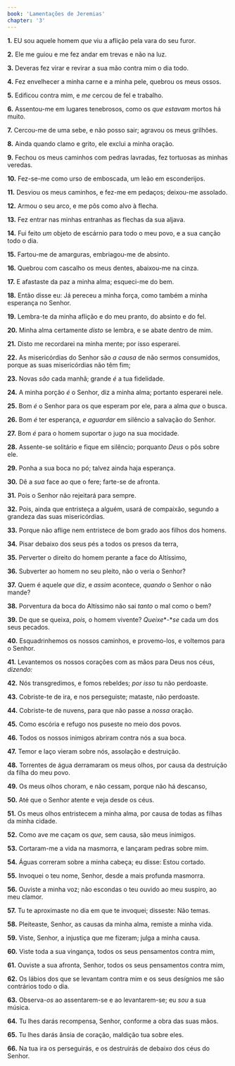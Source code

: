 ```yaml
---
book: 'Lamentações de Jeremias'
chapter: '3'
---
```


**1.** EU sou aquele homem *que* viu a aflição pela vara do seu furor.

**2.** Ele me guiou e me fez andar em trevas e não na luz.

**3.** Deveras fez virar e revirar a sua mão contra mim o dia todo.

**4.** Fez envelhecer a minha carne e a minha pele, quebrou os meus ossos.

**5.** Edificou contra mim, e *me* cercou de fel e trabalho.

**6.** Assentou-me em lugares tenebrosos, como os *que estavam* mortos há muito.

**7.** Cercou-me de uma sebe, e não posso sair; agravou os meus grilhões.

**8.** Ainda quando clamo e grito, ele exclui a minha oração.

**9.** Fechou os meus caminhos com pedras lavradas, fez tortuosas as minhas veredas.

**10.** Fez-se-me como urso de emboscada, um leão em esconderijos.

**11.** Desviou os meus caminhos, e fez-me em pedaços; deixou-me assolado.

**12.** Armou o seu arco, e me pôs como alvo à flecha.

**13.** Fez entrar nas minhas entranhas as flechas da sua aljava.

**14.** Fui feito *um* objeto de escárnio para todo o meu povo, e a sua canção todo o dia.

**15.** Fartou-me de amarguras, embriagou-me de absinto.

**16.** Quebrou com cascalho os meus dentes, abaixou-me na cinza.

**17.** E afastaste da paz a minha alma; esqueci-me do bem.

**18.** Então disse eu: Já pereceu a minha força, como também a minha esperança no Senhor.

**19.** Lembra-te da minha aflição e do meu pranto, do absinto e do fel.

**20.** Minha alma certamente *disto* se lembra, e se abate dentro de mim.

**21.** Disto me recordarei na minha mente; por isso esperarei.

**22.** As misericórdias do Senhor são *a* *causa* de não sermos consumidos, porque as suas misericórdias não têm fim;

**23.** Novas *são* cada manhã; grande *é* a tua fidelidade.

**24.** A minha porção *é* o Senhor, diz a minha alma; portanto esperarei nele.

**25.** Bom *é* o Senhor para os que esperam por ele, para a alma *que* o busca.

**26.** Bom *é* ter esperança, *e aguardar* em silêncio a salvação do Senhor.

**27.** Bom *é* para o homem suportar o jugo na sua mocidade.

**28.** Assente-se solitário e fique em silêncio; porquanto *Deus* o pôs sobre ele.

**29.** Ponha a sua boca no pó; talvez ainda haja esperança.

**30.** Dê a *sua* face ao que o fere; farte-se de afronta.

**31.** Pois o Senhor não rejeitará para sempre.

**32.** Pois, ainda que entristeça a alguém, usará de compaixão, segundo a grandeza das suas misericórdias.

**33.** Porque não aflige nem entristece de bom grado aos filhos dos homens.

**34.** Pisar debaixo dos seus pés a todos os presos da terra,

**35.** Perverter o direito do homem perante a face do Altíssimo,

**36.** Subverter ao homem no seu pleito, não o veria o Senhor?

**37.** Quem é aquele *que* diz, e *assim* acontece, *quando* o Senhor o não mande?

**38.** Porventura da boca do Altíssimo não sai *tanto* o mal como o bem?

**39.** De que se queixa, *pois,* o homem vivente? *Queixe**-**se* cada um dos seus pecados.

**40.** Esquadrinhemos os nossos caminhos, e provemo-los, e voltemos para o Senhor.

**41.** Levantemos os nossos corações com as mãos para Deus nos céus, *dizendo:*

**42.** Nós transgredimos, e fomos rebeldes; *por isso* tu não perdoaste.

**43.** Cobriste-te de ira, e nos perseguiste; mataste, não perdoaste.

**44.** Cobriste-te de nuvens, para que não passe a *nossa* oração.

**45.** Como escória e refugo nos puseste no meio dos povos.

**46.** Todos os nossos inimigos abriram contra nós a sua boca.

**47.** Temor e laço vieram sobre nós, assolação e destruição.

**48.** Torrentes de água derramaram os meus olhos, por causa da destruição da filha do meu povo.

**49.** Os meus olhos choram, e não cessam, porque não há descanso,

**50.** Até que o Senhor atente e veja desde os céus.

**51.** Os meus olhos entristecem a minha alma, por causa de todas as filhas da minha cidade.

**52.** Como ave me caçam os *que,* sem causa, são meus inimigos.

**53.** Cortaram-me a vida na masmorra, e lançaram pedras sobre mim.

**54.** Águas correram sobre a minha cabeça; eu disse: Estou cortado.

**55.** Invoquei o teu nome, Senhor, desde a mais profunda masmorra.

**56.** Ouviste a minha voz; não escondas o teu ouvido ao meu suspiro, ao meu clamor.

**57.** Tu te aproximaste no dia em que te invoquei; disseste: Não temas.

**58.** Pleiteaste, Senhor, as causas da minha alma, remiste a minha vida.

**59.** Viste, Senhor, a injustiça que me fizeram; julga a minha causa.

**60.** Viste toda a sua vingança, todos os seus pensamentos contra mim,

**61.** Ouviste a sua afronta, Senhor, todos os seus pensamentos contra mim,

**62.** Os lábios dos que se levantam contra mim e os seus desígnios me são contrários todo o dia.

**63.** Observa-*os* ao assentarem-se e ao levantarem-se; eu *sou* a sua música.

**64.** Tu lhes darás recompensa, Senhor, conforme a obra das suas mãos.

**65.** Tu lhes darás ânsia de coração, maldição tua sobre eles.

**66.** Na tua ira os perseguirás, e os destruirás de debaixo dos céus do Senhor.